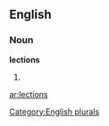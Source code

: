 
==English==

===Noun===
'''lections'''

# {{plural of|[[lection]]}}

[[Category:English plurals]]

[[ar:lections]]